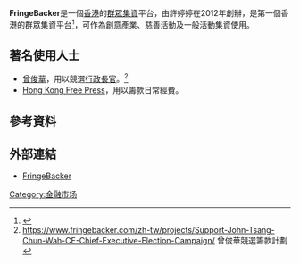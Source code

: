 {{primarysources|time=2017-02-05T18:39:31+00:00}}
'''FringeBacker'''是一個[[香港|香港]]的[[群眾集資|群眾集資]]平台，由許婷婷在2012年創辦，是第一個香港的群眾集資平台<ref>{{cite web|url=http://hk.on.cc/hk/bkn/cnt/finance/20160607/bkn-20160607190957675-0607_00842_001.html|title=香港終於有眾籌網！圓幾百企夢|publisher=|accessdate=2017-02-05|archive-date=2017-02-06|archive-url=https://web.archive.org/web/20170206103945/http://hk.on.cc/hk/bkn/cnt/finance/20160607/bkn-20160607190957675-0607_00842_001.html|dead-url=no}}</ref>，可作為創意產業、慈善活動及一般活動集資使用。

==著名使用人士==
*[[曾俊華2017年香港特首選舉活動|曾俊華]]，用以競選[[香港特別行政區行政長官|行政長官]]。<ref>https://www.fringebacker.com/zh-tw/projects/Support-John-Tsang-Chun-Wah-CE-Chief-Executive-Election-Campaign/ {{Wayback|url=https://www.fringebacker.com/zh-tw/projects/Support-John-Tsang-Chun-Wah-CE-Chief-Executive-Election-Campaign/ |date=20170310020814 }} 曾俊華競選籌款計劃</ref>
*[[Hong_Kong_Free_Press|Hong Kong Free Press]]，用以籌款日常經費。

==參考資料==
{{Reflist}}

==外部連結==
*[https://www.fringebacker.com/ FringeBacker]{{Wayback|url=https://www.fringebacker.com/ |date=20130329121347 }}

{{HK-corp-stub}}

[[Category:金融市场|Category:金融市场]]
